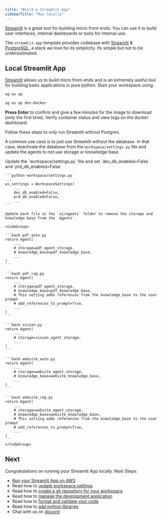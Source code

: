 ```yaml
---
title: "Build a Streamlit App"
sidebarTitle: "Run locally"
---
```


[Streamlit](https://streamlit.io/) is a great tool for building micro front-ends. You can use it to build user interfaces, internal dashboards or tools for internal use.

The `streamlit-app` template provides codebase with [Streamlit](https://streamlit.io/) & [PostgreSQL](https://www.postgresql.org/), a stack we love for its simplicity. Its simple but not to be underestimated.

<Snippet file="setup.mdx" />

<Snippet file="create-streamlit-app-codebase.mdx" />

<Snippet file="set-openai-key.mdx" />

## Local Streamlit App

[Streamlit](https://streamlit.io/) allows us to build micro front-ends and is an extremely useful tool for building basic applications in pure python. Start your workspace using:

<CodeGroup>

```bash terminal
ag ws up
```

```bash shorthand
ag ws up dev:docker
```

</CodeGroup>

**Press Enter** to confirm and give a few minutes for the image to download (only the first time). Verify container status and view logs on the docker dashboard.

<Note>

Follow these steps to only run Streamlit without Postgres.

<Accordion title="Run Streamlit without Postgres">

A common use case is to just use Streamlit without the database. In that case, deactivate the database from the `workspace/settings.py` file and update the agents to not use storage or knowledge base.

<Steps>
  <Step title="Disable database">
    Update the `workspace/settings.py` file and set `dev_db_enabled=False` and `prd_db_enabled=False`

    ```python workspace/settings.py
    ...
    ws_settings = WorkspaceSettings(
        ...
        dev_db_enabled=False,
        prd_db_enabled=False,
        ...
    ```

  </Step>
  <Step title="Remove knowledge base and storage from the Agents">

    Update each file in the `ai/agents` folder to remove the storage and knowledge base from the `Agents`.

    <CodeGroup>

    ```bash pdf_auto.py
    return Agent(
        ...
        # storage=pdf_agent_storage,
        # knowledge_base=pdf_knowledge_base,
        ...
    )
    ```

    ```bash pdf_rag.py
    return Agent(
        ...
        # storage=pdf_agent_storage,
        # knowledge_base=pdf_knowledge_base,
        # This setting adds references from the knowledge_base to the user prompt
        # add_references_to_prompt=True,
        ...
    )
    ```

    ```bash vision.py
    return Agent(
        ...
        # storage=vision_agent_storage,
        ...
    )
    ```

    ```bash website_auto.py
    return Agent(
        ...
        # storage=website_agent_storage,
        # knowledge_base=website_knowledge_base,
        ...
    )
    ```

    ```bash website_rag.py
    return Agent(
        ...
        # storage=website_agent_storage,
        # knowledge_base=website_knowledge_base,
        # This setting adds references from the knowledge_base to the user prompt
        # add_references_to_prompt=True,
        ...
    )
    ```
    </CodeGroup>

  </Step>
</Steps>

</Accordion>

</Note>

<Snippet file="ai-app-pdf-agent.mdx" />

<Snippet file="ai-app-image-agent.mdx" />

<Snippet file="ai-app-website-agent.mdx" />

<Snippet file="ai-app-add-data.mdx" />

<Snippet file="ai-app-how-this-app-works.mdx" />

<Snippet file="stop-local-workspace.mdx" />

## Next

Congratulations on running your Streamlit App locally. Next Steps:

- [Run your Streamlit App on AWS](/templates/streamlit-app/run-aws)
- Read how to [update workspace settings](/templates/how-to/workspace-settings)
- Read how to [create a git repository for your workspace](/templates/how-to/git-repo)
- Read how to [manage the development application](/templates/how-to/development-app)
- Read how to [format and validate your code](/templates/how-to/format-and-validate)
- Read how to [add python libraries](/templates/how-to/install)
- Chat with us on [discord](https://discord.gg/4MtYHHrgA8)
